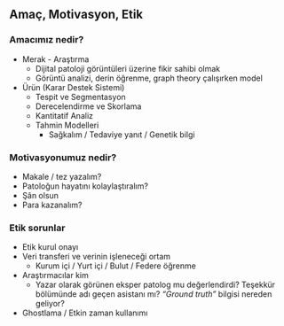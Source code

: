 ## Amaç, Motivasyon, Etik


:::: panel-tabset

### Amacımız nedir? {.smaller}

- Merak - Araştırma
  - Dijital patoloji görüntüleri üzerine fikir sahibi olmak
  - Görüntü analizi, derin öğrenme, graph theory çalışırken model
- Ürün (Karar Destek Sistemi)
  - Tespit ve Segmentasyon
  - Derecelendirme ve Skorlama
  - Kantitatif Analiz
  - Tahmin Modelleri
    - Sağkalım / Tedaviye yanıt / Genetik bilgi

### Motivasyonumuz nedir? {.smaller}

- Makale / tez yazalım?
- Patoloğun hayatını kolaylaştıralım?
- Şân olsun
- Para kazanalım? 

### Etik sorunlar {.smallest}

- Etik kurul onayı
- Veri transferi ve verinin işleneceği ortam
  - Kurum içi / Yurt içi / Bulut / Federe öğrenme
- Araştırmacılar kim
  - Yazar olarak görünen eksper patolog mu değerlendirdi? Teşekkür bölümünde adı geçen asistanı mı? *"Ground truth"* bilgisi nereden geliyor?
- Ghostlama / Etkin zaman kullanımı

::::


::: {.notes}
:::
